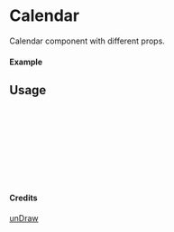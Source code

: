 
<Meta of={Calendar} title="unDraw/Calendar" />

# Calendar

Calendar component with different props.

#### Example

<Canvas of={Calendar.Primary} />

## Usage

```ts
import { Calendar } from "yadl-ui";

const Example = () => {
  return (
      <Calendar />
  );
};

export default Example;
```

#### Credits
[unDraw](https://undraw.co/illustrations)
